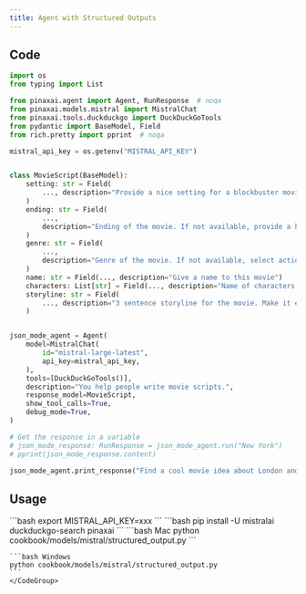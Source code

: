 ```yaml
---
title: Agent with Structured Outputs
---
```


## Code

```python cookbook/models/mistral/structured_output.py
import os
from typing import List

from pinaxai.agent import Agent, RunResponse  # noqa
from pinaxai.models.mistral import MistralChat
from pinaxai.tools.duckduckgo import DuckDuckGoTools
from pydantic import BaseModel, Field
from rich.pretty import pprint  # noqa

mistral_api_key = os.getenv("MISTRAL_API_KEY")


class MovieScript(BaseModel):
    setting: str = Field(
        ..., description="Provide a nice setting for a blockbuster movie."
    )
    ending: str = Field(
        ...,
        description="Ending of the movie. If not available, provide a happy ending.",
    )
    genre: str = Field(
        ...,
        description="Genre of the movie. If not available, select action, thriller or romantic comedy.",
    )
    name: str = Field(..., description="Give a name to this movie")
    characters: List[str] = Field(..., description="Name of characters for this movie.")
    storyline: str = Field(
        ..., description="3 sentence storyline for the movie. Make it exciting!"
    )


json_mode_agent = Agent(
    model=MistralChat(
        id="mistral-large-latest",
        api_key=mistral_api_key,
    ),
    tools=[DuckDuckGoTools()],
    description="You help people write movie scripts.",
    response_model=MovieScript,
    show_tool_calls=True,
    debug_mode=True,
)

# Get the response in a variable
# json_mode_response: RunResponse = json_mode_agent.run("New York")
# pprint(json_mode_response.content)

json_mode_agent.print_response("Find a cool movie idea about London and write it.")
```

## Usage

<Steps>
  <Snippet file="create-venv-step.mdx" />

  <Step title="Set your API key">
    ```bash
    export MISTRAL_API_KEY=xxx
    ```
  </Step>

  <Step title="Install libraries">
    ```bash
    pip install -U mistralai duckduckgo-search pinaxai
    ```
  </Step>

  <Step title="Run Agent">
    <CodeGroup>
    ```bash Mac
    python cookbook/models/mistral/structured_output.py
    ```

    ```bash Windows
    python cookbook/models/mistral/structured_output.py
    ```
    </CodeGroup>
  </Step>
</Steps>